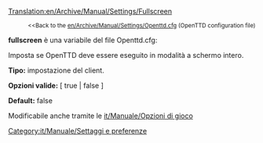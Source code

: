 [[Translation:en/Archive/Manual/Settings/Fullscreen]]

:<small><<Back to the [[en/Archive/Manual/Settings/Openttd.cfg]] (OpenTTD configuration file)</small>


'''fullscreen''' è una variabile del file Openttd.cfg:

Imposta se OpenTTD deve essere eseguito in modalità a schermo intero.

'''Tipo:''' impostazione del client.


'''Opzioni valide:''' [ true | false ]

'''Default:''' false

Modificabile anche tramite le [[it/Manuale/Opzioni di gioco]]

[[Category:it/Manuale/Settaggi e preferenze]]